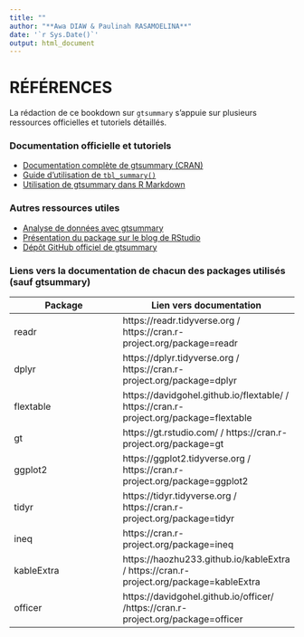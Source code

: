 ---
title: ""
author: "**Awa DIAW & Paulinah RASAMOELINA**"
date: '`r Sys.Date()`'
output: html_document
---

# RÉFÉRENCES 

La rédaction de ce bookdown sur `gtsummary` s'appuie sur plusieurs ressources officielles et tutoriels détaillés.  

### Documentation officielle et tutoriels  
- [Documentation complète de gtsummary (CRAN)](https://cran.r-project.org/web/packages/gtsummary/gtsummary.pdf)  
- [Guide d’utilisation de `tbl_summary()`](https://www.danieldsjoberg.com/gtsummary/articles/tbl_summary.html)  
- [Utilisation de gtsummary dans R Markdown](https://www.danieldsjoberg.com/gtsummary/articles/rmarkdown.html)  

### Autres ressources utiles 
- [Analyse de données avec gtsummary](https://larmarange.github.io/analyse-R/gtsummary.html)  
- [Présentation du package sur le blog de RStudio](https://education.rstudio.com/blog/2020/07/gtsummary/)  
- [Dépôt GitHub officiel de gtsummary](https://github.com/ddsjoberg/gtsummary)

### Liens vers la documentation de chacun des packages utilisés (sauf gtsummary)

|Package | Lien vers documentation|
|---------|-------------|
|readr |  https://readr.tidyverse.org / https://cran.r-project.org/package=readr|
|dplyr |  https://dplyr.tidyverse.org / https://cran.r-project.org/package=dplyr|
|flextable |  https://davidgohel.github.io/flextable/ / https://cran.r-project.org/package=flextable|
|gt |  https://gt.rstudio.com/  /  https://cran.r-project.org/package=gt|
|ggplot2 |  https://ggplot2.tidyverse.org / https://cran.r-project.org/package=ggplot2|
|tidyr |  https://tidyr.tidyverse.org /  https://cran.r-project.org/package=tidyr|
|ineq |  https://cran.r-project.org/package=ineq|
|kableExtra |  https://haozhu233.github.io/kableExtra / https://cran.r-project.org/package=kableExtra|
|officer |  https://davidgohel.github.io/officer/ /https://cran.r-project.org/package=officer|



<!-----------------------------------------FIN DE SCRIPT REFERENCES---------------------------------------------->